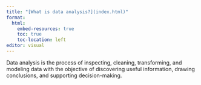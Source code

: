 ```yaml
---
title: "[What is data analysis?](index.html)"
format:
  html:
    embed-resources: true
    toc: true
    toc-location: left
editor: visual
---
```


Data analysis is the process of inspecting, cleaning, transforming, and modeling data with the objective of discovering useful information, drawing conclusions, and supporting decision-making.